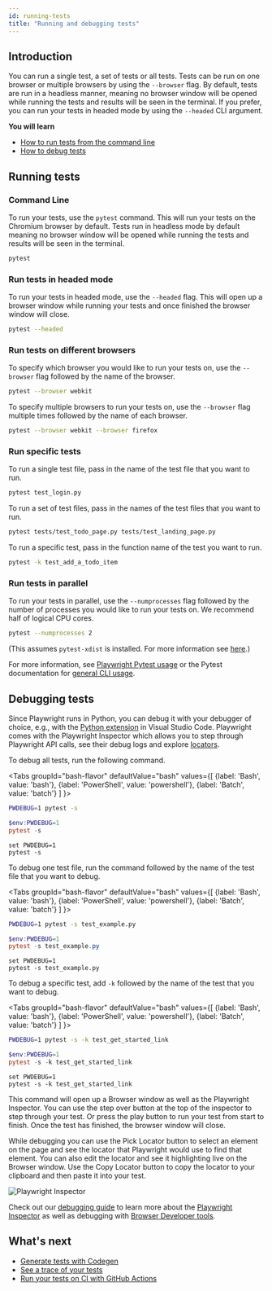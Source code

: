 ```yaml
---
id: running-tests
title: "Running and debugging tests"
---
```


## Introduction

You can run a single test, a set of tests or all tests. Tests can be run on one browser or multiple browsers by using the `--browser` flag. By default, tests are run in a headless manner, meaning no browser window will be opened while running the tests and results will be seen in the terminal. If you prefer, you can run your tests in headed mode by using the `--headed` CLI argument.

**You will learn**
- [How to run tests from the command line](/running-tests.mdx#command-line)
- [How to debug tests](/running-tests.mdx#debugging-tests)

## Running tests

### Command Line

To run your tests, use the `pytest` command. This will run your tests on the Chromium browser by default. Tests run in headless mode by default meaning no browser window will be opened while running the tests and results will be seen in the terminal.

```bash
pytest
```

### Run tests in headed mode

To run your tests in headed mode, use the `--headed` flag. This will open up a browser window while running your tests and once finished the browser window will close.

```bash
pytest --headed
```

### Run tests on different browsers

To specify which browser you would like to run your tests on, use the `--browser` flag followed by the name of the browser.

```bash
pytest --browser webkit
```

To specify multiple browsers to run your tests on, use the `--browser` flag multiple times followed by the name of each browser.

```bash
pytest --browser webkit --browser firefox
```

### Run specific tests

To run a single test file, pass in the name of the test file that you want to run.

```bash
pytest test_login.py
```

To run a set of test files, pass in the names of the test files that you want to run.

```bash
pytest tests/test_todo_page.py tests/test_landing_page.py
```

To run a specific test, pass in the function name of the test you want to run.

```bash
pytest -k test_add_a_todo_item
```

### Run tests in parallel

To run your tests in parallel, use the `--numprocesses` flag followed by the number of processes you would like to run your tests on. We recommend half of logical CPU cores.

```bash
pytest --numprocesses 2
```

(This assumes `pytest-xdist` is installed. For more information see [here](./test-runners.mdx#parallelism-running-multiple-tests-at-once).)

For more information, see [Playwright Pytest usage](./test-runners.mdx) or the Pytest documentation for [general CLI usage](https://docs.pytest.org/en/stable/usage.html).

## Debugging tests

Since Playwright runs in Python, you can debug it with your debugger of choice, e.g., with the [Python extension](https://code.visualstudio.com/docs/python/python-tutorial) in Visual Studio Code. Playwright comes with the Playwright Inspector which allows you to step through Playwright API calls, see their debug logs and explore [locators](./locators.mdx).

To debug all tests, run the following command.

<Tabs
  groupId="bash-flavor"
  defaultValue="bash"
  values={[
    {label: 'Bash', value: 'bash'},
    {label: 'PowerShell', value: 'powershell'},
    {label: 'Batch', value: 'batch'}
  ]
}>
<TabItem value="bash">

```bash
PWDEBUG=1 pytest -s
```

</TabItem>
<TabItem value="powershell">

```powershell
$env:PWDEBUG=1
pytest -s
```

</TabItem>
<TabItem value="batch">

```batch
set PWDEBUG=1
pytest -s
```

</TabItem>
</Tabs>

To debug one test file, run the command followed by the name of the test file that you want to debug.

<Tabs
  groupId="bash-flavor"
  defaultValue="bash"
  values={[
    {label: 'Bash', value: 'bash'},
    {label: 'PowerShell', value: 'powershell'},
    {label: 'Batch', value: 'batch'}
  ]
}>
<TabItem value="bash">

```bash
PWDEBUG=1 pytest -s test_example.py
```

</TabItem>
<TabItem value="powershell">

```powershell
$env:PWDEBUG=1
pytest -s test_example.py
```

</TabItem>
<TabItem value="batch">

```batch
set PWDEBUG=1
pytest -s test_example.py
```

</TabItem>
</Tabs>

To debug a specific test, add `-k` followed by the name of the test that you want to debug.

<Tabs
  groupId="bash-flavor"
  defaultValue="bash"
  values={[
    {label: 'Bash', value: 'bash'},
    {label: 'PowerShell', value: 'powershell'},
    {label: 'Batch', value: 'batch'}
  ]
}>
<TabItem value="bash">

```bash
PWDEBUG=1 pytest -s -k test_get_started_link
```

</TabItem>
<TabItem value="powershell">

```powershell
$env:PWDEBUG=1
pytest -s -k test_get_started_link
```

</TabItem>
<TabItem value="batch">

```batch
set PWDEBUG=1
pytest -s -k test_get_started_link
```

</TabItem>
</Tabs>

This command will open up a Browser window as well as the Playwright Inspector. You can use the step over button at the top of the inspector to step through your test. Or press the play button to run your test from start to finish. Once the test has finished, the browser window will close.

While debugging you can use the Pick Locator button to select an element on the page and see the locator that Playwright would use to find that element. You can also edit the locator and see it highlighting live on the Browser window. Use the Copy Locator button to copy the locator to your clipboard and then paste it into your test.

![Playwright Inspector](https://github.com/microsoft/playwright/assets/13063165/c94c89c8-f945-460c-a653-7809c6ca50ee)

Check out our [debugging guide](./debug.mdx) to learn more about the [Playwright Inspector](./debug.mdx#playwright-inspector) as well as debugging with [Browser Developer tools](./debug.mdx#browser-developer-tools).

## What's next
- [Generate tests with Codegen](./codegen.mdx)
- [See a trace of your tests](./trace-viewer-intro.mdx)
- [Run your tests on CI with GitHub Actions](./ci-intro.mdx)


[Accessibility]: /api/class-accessibility.mdx "Accessibility"
[APIRequest]: /api/class-apirequest.mdx "APIRequest"
[APIRequestContext]: /api/class-apirequestcontext.mdx "APIRequestContext"
[APIResponse]: /api/class-apiresponse.mdx "APIResponse"
[APIResponseAssertions]: /api/class-apiresponseassertions.mdx "APIResponseAssertions"
[Browser]: /api/class-browser.mdx "Browser"
[BrowserContext]: /api/class-browsercontext.mdx "BrowserContext"
[BrowserType]: /api/class-browsertype.mdx "BrowserType"
[CDPSession]: /api/class-cdpsession.mdx "CDPSession"
[Clock]: /api/class-clock.mdx "Clock"
[ConsoleMessage]: /api/class-consolemessage.mdx "ConsoleMessage"
[Dialog]: /api/class-dialog.mdx "Dialog"
[Download]: /api/class-download.mdx "Download"
[ElementHandle]: /api/class-elementhandle.mdx "ElementHandle"
[Error]: /api/class-error.mdx "Error"
[FileChooser]: /api/class-filechooser.mdx "FileChooser"
[Frame]: /api/class-frame.mdx "Frame"
[FrameLocator]: /api/class-framelocator.mdx "FrameLocator"
[JSHandle]: /api/class-jshandle.mdx "JSHandle"
[Keyboard]: /api/class-keyboard.mdx "Keyboard"
[Locator]: /api/class-locator.mdx "Locator"
[LocatorAssertions]: /api/class-locatorassertions.mdx "LocatorAssertions"
[Mouse]: /api/class-mouse.mdx "Mouse"
[Page]: /api/class-page.mdx "Page"
[PageAssertions]: /api/class-pageassertions.mdx "PageAssertions"
[Playwright]: /api/class-playwright.mdx "Playwright"
[Request]: /api/class-request.mdx "Request"
[Response]: /api/class-response.mdx "Response"
[Route]: /api/class-route.mdx "Route"
[Selectors]: /api/class-selectors.mdx "Selectors"
[TimeoutError]: /api/class-timeouterror.mdx "TimeoutError"
[Touchscreen]: /api/class-touchscreen.mdx "Touchscreen"
[Tracing]: /api/class-tracing.mdx "Tracing"
[Video]: /api/class-video.mdx "Video"
[WebError]: /api/class-weberror.mdx "WebError"
[WebSocket]: /api/class-websocket.mdx "WebSocket"
[WebSocketRoute]: /api/class-websocketroute.mdx "WebSocketRoute"
[Worker]: /api/class-worker.mdx "Worker"
[Element]: https://developer.mozilla.org/en-US/docs/Web/API/element "Element"
[EvaluationArgument]: /evaluating.mdx#evaluation-argument "EvaluationArgument"
[Promise]: https://developer.mozilla.org/en-US/docs/Web/JavaScript/Reference/Global_Objects/Promise "Promise"
[iterator]: https://developer.mozilla.org/en-US/docs/Web/JavaScript/Reference/Iteration_protocols "Iterator"
[origin]: https://developer.mozilla.org/en-US/docs/Glossary/Origin "Origin"
[selector]: https://developer.mozilla.org/en-US/docs/Web/CSS/CSS_Selectors "selector"
[Serializable]: https://developer.mozilla.org/en-US/docs/Web/JavaScript/Reference/Global_Objects/JSON/stringify#Description "Serializable"
[UIEvent.detail]: https://developer.mozilla.org/en-US/docs/Web/API/UIEvent/detail "UIEvent.detail"
[UnixTime]: https://en.wikipedia.org/wiki/Unix_time "Unix Time"
[xpath]: https://developer.mozilla.org/en-US/docs/Web/XPath "xpath"

[Any]: https://docs.python.org/3/library/typing.html#typing.Any "Any"
[bool]: https://docs.python.org/3/library/stdtypes.html "bool"
[bytes]: https://docs.python.org/3/library/stdtypes.html#bytes "bytes"
[Callable]: https://docs.python.org/3/library/typing.html#typing.Callable "Callable"
[EventContextManager]: https://docs.python.org/3/reference/datamodel.html#context-managers "Event context manager"
[EventEmitter]: https://pyee.readthedocs.io/en/latest/#pyee.BaseEventEmitter "EventEmitter"
[Exception]: https://docs.python.org/3/library/exceptions.html#Exception "Exception"
[Dict]: https://docs.python.org/3/library/typing.html#typing.Dict "Dict"
[float]: https://docs.python.org/3/library/stdtypes.html#numeric-types-int-float-complex "float"
[int]: https://docs.python.org/3/library/stdtypes.html#numeric-types-int-float-complex "int"
[List]: https://docs.python.org/3/library/typing.html#typing.List "List"
[NoneType]: https://docs.python.org/3/library/constants.html#None "None"
[Pattern]: https://docs.python.org/3/library/re.html "Pattern"
[URL]: https://en.wikipedia.org/wiki/URL "URL"
[pathlib.Path]: https://realpython.com/python-pathlib/ "pathlib.Path"
[str]: https://docs.python.org/3/library/stdtypes.html#text-sequence-type-str "str"
[Union]: https://docs.python.org/3/library/typing.html#typing.Union "Union"
[datetime]: https://docs.python.org/3/library/datetime.html#datetime.datetime "datetime"

[all available image tags]: https://mcr.microsoft.com/en-us/product/playwright/python/about "all available image tags"
[Microsoft Artifact Registry]: https://mcr.microsoft.com/en-us/product/playwright/python/about "Microsoft Artifact Registry"
[Dockerfile.noble]: https://github.com/microsoft/playwright-python/blob/main/utils/docker/Dockerfile.noble "Dockerfile.noble"
